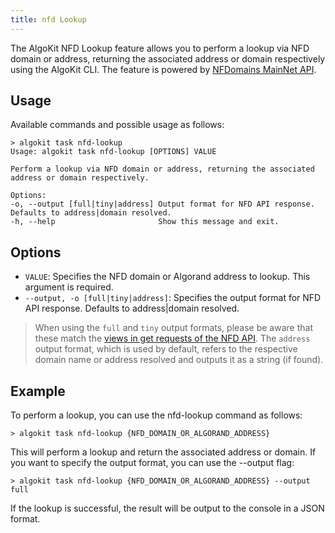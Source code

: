 ```yaml
---
title: nfd Lookup
---
```


The AlgoKit NFD Lookup feature allows you to perform a lookup via NFD domain or address, returning the associated address or domain respectively using the AlgoKit CLI. The feature is powered by [NFDomains MainNet API](https://api-docs.nf.domains/).

## Usage

Available commands and possible usage as follows:

```shell showLineNumbers=false frame=none
> algokit task nfd-lookup
Usage: algokit task nfd-lookup [OPTIONS] VALUE

Perform a lookup via NFD domain or address, returning the associated address or domain respectively.

Options:
-o, --output [full|tiny|address] Output format for NFD API response. Defaults to address|domain resolved.
-h, --help                       Show this message and exit.
```

## Options

- `VALUE`: Specifies the NFD domain or Algorand address to lookup. This argument is required.
- `--output, -o [full|tiny|address]`: Specifies the output format for NFD API response. Defaults to address|domain resolved.

> When using the `full` and `tiny` output formats, please be aware that these match the [views in get requests of the NFD API](https://api-docs.nf.domains/quick-start#views-in-get-requests). The `address` output format, which is used by default, refers to the respective domain name or address resolved and outputs it as a string (if found).

## Example

To perform a lookup, you can use the nfd-lookup command as follows:

```shell showLineNumbers=false frame=none
> algokit task nfd-lookup {NFD_DOMAIN_OR_ALGORAND_ADDRESS}
```

This will perform a lookup and return the associated address or domain. If you want to specify the output format, you can use the --output flag:

```shell showLineNumbers=false frame=none
> algokit task nfd-lookup {NFD_DOMAIN_OR_ALGORAND_ADDRESS} --output full
```

If the lookup is successful, the result will be output to the console in a JSON format.
